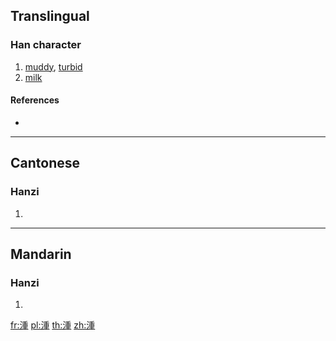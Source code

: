 {{character info/new}}
==Translingual==

===Han character===
{{Han char|rn=85|rad=水|as=09|sn=12|four=32114|canj=EHJG}}

# [[muddy]], [[turbid]]
# [[milk]]

====References====
* {{Han ref|kx=0638.070|dkj=17864|dj=1045.020|hdz=31680.020|uh=6E69|ud=28265|bh=B546|bd=46406}}

----

==Cantonese==

===Hanzi===
{{yue-hanzi|jyut=|y=dung3}}

# {{defn|lang=yue|sort=水09}}

----

==Mandarin==

===Hanzi===
{{cmn-hanzi|pin=[[dòng]] ([[dong4]]), [[zhòng]] ([[zhong4]])|wg=tung<sup>4</sup>, chung<sup>4</sup>}}

# {{defn|lang=cmn|sort=水09}}

[[fr:湩]]
[[pl:湩]]
[[th:湩]]
[[zh:湩]]
